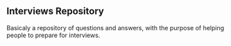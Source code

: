 ## Interviews Repository
Basicaly a repository of questions and answers, with the purpose of helping people to prepare for interviews.